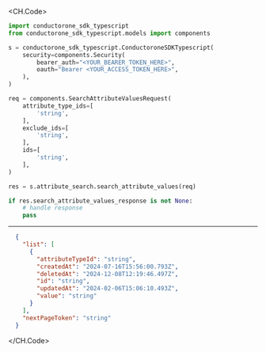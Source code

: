 
<CH.Code>
```python SearchAttributeValues.py
import conductorone_sdk_typescript
from conductorone_sdk_typescript.models import components

s = conductorone_sdk_typescript.ConductoroneSDKTypescript(
    security=components.Security(
        bearer_auth="<YOUR_BEARER_TOKEN_HERE>",
        oauth="Bearer <YOUR_ACCESS_TOKEN_HERE>",
    ),
)

req = components.SearchAttributeValuesRequest(
    attribute_type_ids=[
        'string',
    ],
    exclude_ids=[
        'string',
    ],
    ids=[
        'string',
    ],
)

res = s.attribute_search.search_attribute_values(req)

if res.search_attribute_values_response is not None:
    # handle response
    pass
```
---

```json Example Response
  {
    "list": [
      {
        "attributeTypeId": "string",
        "createdAt": "2024-07-16T15:56:00.793Z",
        "deletedAt": "2024-12-08T12:19:46.497Z",
        "id": "string",
        "updatedAt": "2024-02-06T15:06:10.493Z",
        "value": "string"
      }
    ],
    "nextPageToken": "string"
  }
```
</CH.Code>
